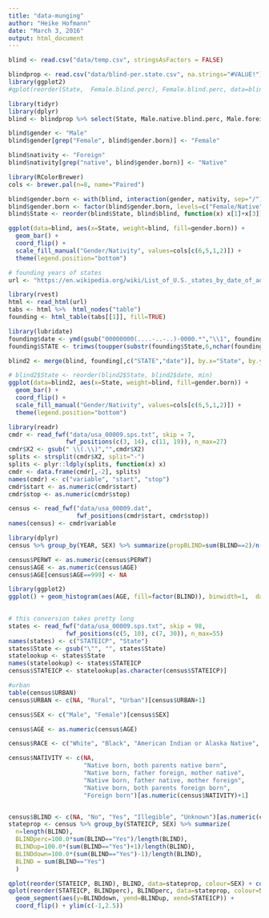 ```yaml
---
title: "data-munging"
author: "Heike Hofmann"
date: "March 3, 2016"
output: html_document
---
```


```r
blind <- read.csv("data/temp.csv", stringsAsFactors = FALSE)
```

```r
blindprop <- read.csv("data/blind-per.state.csv", na.strings="#VALUE!")
library(ggplot2)
#qplot(reorder(State,  Female.blind.perc), Female.blind.perc, data=blindprop) + coord_flip()

library(tidyr)
library(dplyr)
blind <- blindprop %>% select(State, Male.native.blind.perc, Male.foreign.blind.perc, Female.native.blind.perc, Female.foreign.blind.perc) %>% gather(gender.born, blind, -State)

blind$gender <- "Male"
blind$gender[grep("Female", blind$gender.born)] <- "Female"

blind$nativity <- "Foreign"
blind$nativity[grep("native", blind$gender.born)] <- "Native"

library(RColorBrewer)
cols <- brewer.pal(n=8, name="Paired")

blind$gender.born <- with(blind, interaction(gender, nativity, sep="/"))
blind$gender.born <- factor(blind$gender.born, levels=c("Female/Native", "Female/Foreign", "Male/Foreign", "Male/Native"))
blind$State <- reorder(blind$State, blind$blind, function(x) x[1]+x[3])

ggplot(data=blind, aes(x=State, weight=blind, fill=gender.born)) +
  geom_bar() + 
  coord_flip() + 
  scale_fill_manual("Gender/Nativity", values=cols[c(6,5,1,2)]) +
  theme(legend.position="bottom")
```


```r
# founding years of states
url <- "https://en.wikipedia.org/wiki/List_of_U.S._states_by_date_of_admission_to_the_Union"

library(rvest)
html <- read_html(url)
tabs <- html %>%  html_nodes("table") 
founding <- html_table(tabs[[1]], fill=TRUE)

library(lubridate)
founding$date <- ymd(gsub("00000000(....-..-..)-0000.*","\\1", founding$`Date of admission`))
founding$STATE <- trimws(toupper(substr(founding$State,6,nchar(founding$State))))

blind2 <- merge(blind, founding[,c("STATE","date")], by.x="State", by.y="STATE", all.x=TRUE)

# blind2$State <- reorder(blind2$State, blind2$date, min)
ggplot(data=blind2, aes(x=State, weight=blind, fill=gender.born)) +
  geom_bar() + 
  coord_flip() + 
  scale_fill_manual("Gender/Nativity", values=cols[c(6,5,1,2)]) +
  theme(legend.position="bottom")

```

```r
library(readr)
cmdr <- read_fwf("data/usa_00009.sps.txt", skip = 7, 
                fwf_positions(c(3, 14), c(11, 19)), n_max=27)
cmdr$X2 <- gsub(" \\(.\\)","",cmdr$X2)
splits <- strsplit(cmdr$X2, split="-")
splits <- plyr::ldply(splits, function(x) x)
cmdr <- data.frame(cmdr[,-2], splits)
names(cmdr) <- c("variable", "start", "stop")
cmdr$start <- as.numeric(cmdr$start)
cmdr$stop <- as.numeric(cmdr$stop)

census <- read_fwf("data/usa_00009.dat", 
                   fwf_positions(cmdr$start, cmdr$stop))
names(census) <- cmdr$variable

library(dplyr)
census %>% group_by(YEAR, SEX) %>% summarize(propBLIND=sum(BLIND==2)/n()*100, n=sum(BLIND==2), N=n())

census$PERWT <- as.numeric(census$PERWT)
census$AGE <- as.numeric(census$AGE)
census$AGE[census$AGE==999] <- NA

library(ggplot2)
ggplot() + geom_histogram(aes(AGE, fill=factor(BLIND)), binwidth=1,  data=census, position="dodge") + facet_grid(BLIND~YEAR, scales="free_y")
  

# this conversion takes pretty long  
states <- read_fwf("data/usa_00009.sps.txt", skip = 98, 
                fwf_positions(c(5, 10), c(7, 30)), n_max=55)
names(states) <- c("STATEICP", "State")  
states$State <- gsub("\"", "", states$State)
statelookup <- states$State
names(statelookup) <- states$STATEICP
census$STATEICP <- statelookup[as.character(census$STATEICP)]

#urban
table(census$URBAN)
census$URBAN <- c(NA, "Rural", "Urban")[census$URBAN+1]

census$SEX <- c("Male", "Female")[census$SEX]

census$AGE <- as.numeric(census$AGE)

census$RACE <- c("White", "Black", "American Indian or Alaska Native", "Chinese", "Japanese", "Other Asian or Pacific Islander", "Other race", "Two major races", "Three or more major races")[census$RACE]

census$NATIVITY <- c(NA, 
                     "Native born, both parents native born",
                     "Native born, father foreign, mother native",
                     "Native born, father native, mother foreign",
                     "Native born, both parents foreign born",
                     "Foreign born")[as.numeric(census$NATIVITY)+1]


census$BLIND <- c(NA, "No", "Yes", "Illegible", "Unknown")[as.numeric(census$BLIND)+1]
stateprop <- census %>% group_by(STATEICP, SEX) %>% summarize(
  n=length(BLIND), 
  BLINDperc=100.0*sum(BLIND=="Yes")/length(BLIND),
  BLINDup=100.0*(sum(BLIND=="Yes")+1)/length(BLIND),
  BLINDdown=100.0*(sum(BLIND=="Yes")-1)/length(BLIND),
  BLIND = sum(BLIND=="Yes")
  )

qplot(reorder(STATEICP, BLIND), BLIND, data=stateprop, colour=SEX) + coord_flip()
qplot(reorder(STATEICP, BLINDperc), BLINDperc, data=stateprop, colour=SEX) +
  geom_segment(aes(y=BLINDdown, yend=BLINDup, xend=STATEICP)) +
  coord_flip() + ylim(c(-1,2.5))
```
